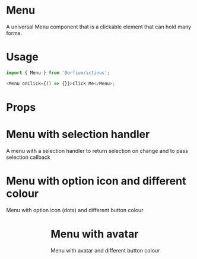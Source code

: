 
<Meta title="Design System/Menu" component={Menu} />

# Menu

A universal Menu component that is a clickable element that can hold many forms.

# Usage

```js
import { Menu } from '@orfium/ictinus';

<Menu onClick={() => {}}>Click Me</Menu>;
```

# Props

<Props of={Menu} />

# Menu with selection handler

A menu with a selection handler to return selection on change and to pass selection callback

<Preview>
  <Story name="Menu with selection handler">
    <MenuShowcase />
  </Story>
</Preview>

# Menu with option icon and different colour

Menu with option icon (dots) and different button colour

<Preview>
  <Story name="Menu with option icon and different colour">
    <Stack>
      <Menu
        items={['My Profile', 'Settings', 'Billing', 'Notifications', 'Logout']}
        buttonText={'More'}
        buttonType={'warning'}
        color={'darkGray-600'}
        rightIconName={'dotsVertical'}
        avatar={{ src: '', letter: '' }}
      />
      <Menu
        items={['My Profile', 'Settings', 'Billing', 'Notifications', 'Logout']}
        buttonText={'More'}
        buttonType={'warning'}
        color={'darkGray-100'}
        rightIconName={'dotsVertical'}
        avatar={{ src: '', letter: '' }}
      />
      <Menu
        items={['My Profile', 'Settings', 'Billing', 'Notifications', 'Logout']}
        buttonText={'More'}
        buttonType={'warning'}
        filled={false}
        color={'darkGray-600'}
        rightIconName={'dotsVertical'}
        avatar={{ src: '', letter: '' }}
      />
    </Stack>
  </Story>
</Preview>

# Menu with avatar

Menu with avatar and different button colour

<Preview>
  <Story name="Menu with avatar and different button colour">
    <Stack>
      <Menu
        items={['My Profile', 'Settings', 'Billing', 'Notifications', 'Logout']}
        buttonText={'Tom Cruise'}
        buttonType={'warning'}
        color={'darkGray-600'}
        rightIconName={'arrowDown'}
        avatar={{ src: '', letter: 'TC' }}
      />
      <Menu
        items={['My Profile', 'Settings', 'Billing', 'Notifications', 'Logout']}
        buttonText={'Tom Cruise'}
        buttonType={'warning'}
        color={'darkGray-600'}
        rightIconName={'arrowDown'}
        avatar={{ src: 'https://material-ui.com/static/images/avatar/1.jpg', letter: 'PV' }}
      />
      <Menu
        items={['My Profile', 'Settings', 'Billing', 'Notifications', 'Logout']}
        buttonText={'Tom Cruise'}
        buttonType={'warning'}
        color={'darkGray-600'}
        rightIconName={'arrowDown'}
        avatar={{ src: '', letter: '' }}
      />
    </Stack>
  </Story>
</Preview>
